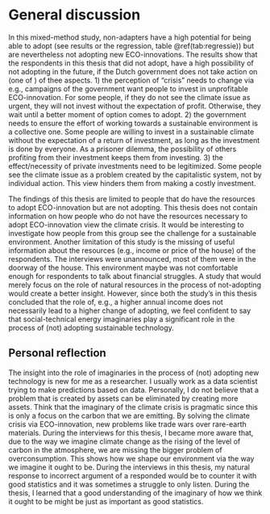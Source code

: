 # General discussion
In this mixed-method study, non-adapters have a high potential for being able to adopt (see results or the regression, table \@ref(tab:regressie)) but are nevertheless not adopting new ECO-innovations. The results show that the respondents in this thesis that did not adopt, have a high possibility of not adopting in the future, if the Dutch government does not take action on (one of ) of thee aspects. 1) the perception of "crisis" needs to change via e.g., campaigns of the government want people to invest in unprofitable ECO-innovation. For some people, if they do not see the climate issue as urgent, they will not invest without the expectation of profit. Otherwise, they wait until a better moment of option comes to adopt. 2) the government needs to ensure the effort of working towards a sustainable environment is a collective one. Some people are willing to invest in a sustainable climate without the expectation of a return of investment, as long as the investment is done by everyone. As a prisoner dilemma, the possibility of others profiting from their investment keeps them from investing. 3) the effect/necessity of private investments need to be legitimized. Some people see the climate issue as a problem created by the capitalistic system, not by individual action. This view hinders them from making a costly investment.

The findings of this thesis are limited to people that do have the resources to adopt ECO-innovation but are not adopting. This thesis does not contain information on how people who do not have the resources necessary to adopt ECO-innovation view the climate crisis. It would be interesting to investigate how people from this group see the challenge for a sustainable environment. Another limitation of this study is the missing of useful information about the resources (e.g., income or price of the house) of the respondents. The interviews were unannounced, most of them were in the doorway of the house. This environment maybe was not comfortable enough for respondents to talk about financial struggles. A study that would merely focus on the role of natural resources in the process of not-adopting would create a better insight. However, since both the study's in this thesis concluded that the role of, e.g., a higher annual income does not necessarily lead to a higher change of adopting, we feel confident to say that social-technical energy imaginaries play a significant role in the process of (not) adopting sustainable technology. 

## Personal reflection
The insight into the role of imaginaries in the process of (not) adopting new technology is new for me as a researcher. I usually work as a data scientist trying to make predictions based on data. Personally, I do not believe that a problem that is created by assets can be eliminated by creating more assets.  Think that the imaginary of the climate crisis is pragmatic since this is only a focus on the carbon that we are emitting. By solving the climate crisis via ECO-innovation, new problems like trade wars over rare-earth materials. During the interviews for this thesis, I became more aware that, due to the way we imagine climate change as the rising of the level of carbon in the atmosphere, we are missing the bigger problem of overconsumption. This shows how we shape our environment via the way we imagine it ought to be. During the interviews in this thesis, my natural response to incorrect argument of a responded would be to counter it with good statistics and it was sometimes a struggle to only listen. During the thesis, I learned that a good understanding of the imaginary of how we think it ought to be might be just as important as good statistics.